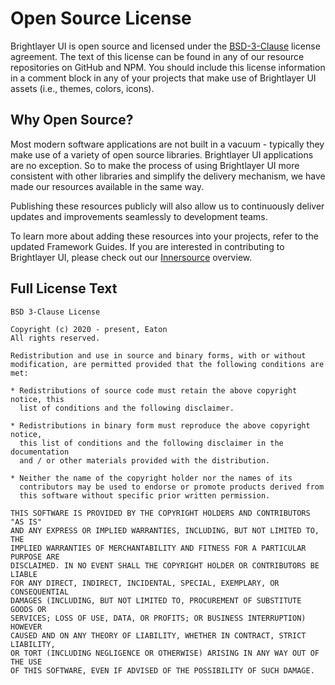 <!-- KEYWORDS: license open source bsd -->

# Open Source License

Brightlayer UI is open source and licensed under the [BSD-3-Clause](https://opensource.org/licenses/BSD-3-Clause) license agreement. The text of this license can be found in any of our resource repositories on GitHub and NPM. You should include this license information in a comment block in any of your projects that make use of Brightlayer UI assets (i.e., themes, colors, icons).

## Why Open Source?

Most modern software applications are not built in a vacuum - typically they make use of a variety of open source libraries. Brightlayer UI applications are no exception. So to make the process of using Brightlayer UI more consistent with other libraries and simplify the delivery mechanism, we have made our resources available in the same way.

Publishing these resources publicly will also allow us to continuously deliver updates and improvements seamlessly to development teams.

To learn more about adding these resources into your projects, refer to the updated Framework Guides.
If you are interested in contributing to Brightlayer UI, please check out our [Innersource](/community/innersourcing) overview.

## Full License Text

```
BSD 3-Clause License

Copyright (c) 2020 - present, Eaton
All rights reserved.

Redistribution and use in source and binary forms, with or without
modification, are permitted provided that the following conditions are met:

* Redistributions of source code must retain the above copyright notice, this
  list of conditions and the following disclaimer.

* Redistributions in binary form must reproduce the above copyright notice,
  this list of conditions and the following disclaimer in the documentation
  and / or other materials provided with the distribution.

* Neither the name of the copyright holder nor the names of its
  contributors may be used to endorse or promote products derived from
  this software without specific prior written permission.

THIS SOFTWARE IS PROVIDED BY THE COPYRIGHT HOLDERS AND CONTRIBUTORS "AS IS"
AND ANY EXPRESS OR IMPLIED WARRANTIES, INCLUDING, BUT NOT LIMITED TO, THE
IMPLIED WARRANTIES OF MERCHANTABILITY AND FITNESS FOR A PARTICULAR PURPOSE ARE
DISCLAIMED. IN NO EVENT SHALL THE COPYRIGHT HOLDER OR CONTRIBUTORS BE LIABLE
FOR ANY DIRECT, INDIRECT, INCIDENTAL, SPECIAL, EXEMPLARY, OR CONSEQUENTIAL
DAMAGES (INCLUDING, BUT NOT LIMITED TO, PROCUREMENT OF SUBSTITUTE GOODS OR
SERVICES; LOSS OF USE, DATA, OR PROFITS; OR BUSINESS INTERRUPTION) HOWEVER
CAUSED AND ON ANY THEORY OF LIABILITY, WHETHER IN CONTRACT, STRICT LIABILITY,
OR TORT (INCLUDING NEGLIGENCE OR OTHERWISE) ARISING IN ANY WAY OUT OF THE USE
OF THIS SOFTWARE, EVEN IF ADVISED OF THE POSSIBILITY OF SUCH DAMAGE.
```
